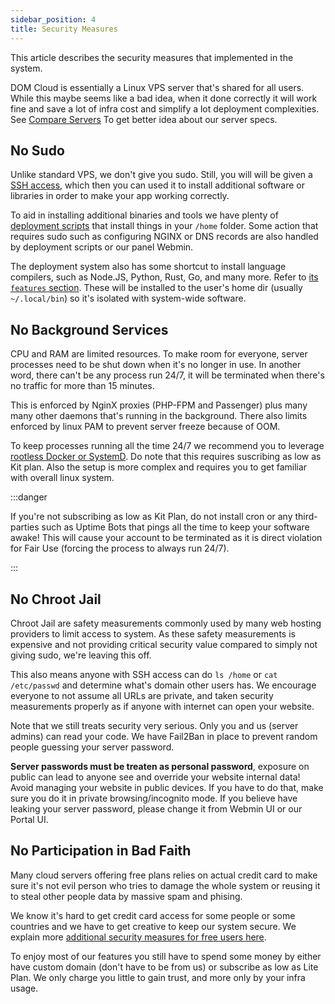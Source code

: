```yaml
---
sidebar_position: 4
title: Security Measures
---
```


This article describes the security measures that implemented in the system. 

DOM Cloud is essentially a Linux VPS server that's shared for all users. While this maybe seems like a bad idea, when it done correctly it will work fine and save a lot of infra cost and simplify a lot deployment complexities. See [Compare Servers](./compare-server.mdx) To get better idea about our server specs.

## No Sudo

Unlike standard VPS, we don't give you sudo. Still, you will will be given a [SSH access](https://www.cloudflare.com/learning/access-management/what-is-ssh/), which then you can used it to install additional software or libraries in order to make your app working correctly.

To aid in installing additional binaries and tools we have plenty of [deployment scripts](../deployment/deploy.mdx) that install things in your `/home` folder. Some action that requires sudo such as configuring NGINX or DNS records are also handled by deployment scripts or our panel Webmin.

The deployment system also has some shortcut to install language compilers, such as Node.JS, Python, Rust, Go, and many more. Refer to [its `features` section](../deployment/deploy.mdx#features). These will be installed to the user's home dir (usually `~/.local/bin`) so it's isolated with system-wide software.

## No Background Services

CPU and RAM are limited resources. To make room for everyone, server processes need to be shut down when it's no longer in use. In another word, there can't be any process run 24/7, it will be terminated when there's no traffic for more than 15 minutes.

This is enforced by NginX proxies (PHP-FPM and Passenger) plus many many other daemons that's running in the background. There also limits enforced by linux PAM to prevent server freeze because of OOM.

To keep processes running all the time 24/7 we recommend you to leverage [rootless Docker or SystemD](../deployment/docker.mdx). Do note that this requires suscribing as low as Kit plan. Also the setup is more complex and requires you to get familiar with overall linux system.

:::danger

If you're not subscribing as low as Kit Plan, do not install cron or any third-parties such as Uptime Bots that pings all the time to keep your software awake! This will cause your account to be terminated as it is direct violation for Fair Use (forcing the process to always run 24/7).

:::

## No Chroot Jail

Chroot Jail are safety measurements commonly used by many web hosting providers to limit access to system. As these safety measurements is expensive and not providing critical security value compared to simply not giving sudo, we're leaving this off.

This also means anyone with SSH access can do `ls /home` or `cat /etc/passwd` and determine what's domain other users has. We encourage everyone to not assume all URLs are private, and taken security measurements properly as if anyone with internet can open your website.

Note that we still treats security very serious. Only you and us (server admins) can read your code. We have Fail2Ban in place to prevent random people guessing your server password. 

**Server passwords must be treaten as personal password**, exposure on public can lead to anyone see and override your website internal data! Avoid managing your website in public devices. If you have to do that, make sure you do it in private browsing/incognito mode. If you believe have leaking your server password, please change it from Webmin UI or our Portal UI.

## No Participation in Bad Faith

Many cloud servers offering free plans relies on actual credit card to make sure it's not evil person who tries to damage the whole system or reusing it to steal other people data by massive spam and phising.

We know it's hard to get credit card access for some people or some countries and we have to get creative to keep our system secure. We explain more [additional security measures for free users here](./free-plan.mdx). 

To enjoy most of our features you still have to spend some money by either have custom domain (don't have to be from us) or subscribe as low as Lite Plan. We only charge you little to gain trust, and more only by your infra usage.
